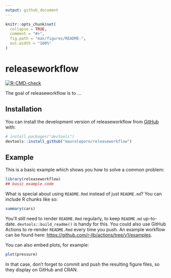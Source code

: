 ```yaml
---
output: github_document
---
```


<!-- README.md is generated from README.Rmd. Please edit that file -->

```r
knitr::opts_chunk$set(
  collapse = TRUE,
  comment = "#>",
  fig.path = "man/figures/README-",
  out.width = "100%"
)
```

# releaseworkflow

<!-- badges: start -->
[![R-CMD-check](https://github.com/maurolepore/releaseworkflow/workflows/R-CMD-check/badge.svg)](https://github.com/maurolepore/releaseworkflow/actions)
<!-- badges: end -->

The goal of releaseworkflow is to ...

## Installation

You can install the development version of releaseworkflow from [GitHub](https://github.com/) with:

``` r
# install.packages("devtools")
devtools::install_github("maurolepore/releaseworkflow")
```

## Example

This is a basic example which shows you how to solve a common problem:

```r
library(releaseworkflow)
## basic example code
```

What is special about using `README.Rmd` instead of just `README.md`? You can include R chunks like so:

```r
summary(cars)
```

You'll still need to render `README.Rmd` regularly, to keep `README.md` up-to-date. `devtools::build_readme()` is handy for this. You could also use GitHub Actions to re-render `README.Rmd` every time you push. An example workflow can be found here: <https://github.com/r-lib/actions/tree/v1/examples>.

You can also embed plots, for example:

```r
plot(pressure)
```

In that case, don't forget to commit and push the resulting figure files, so they display on GitHub and CRAN.
